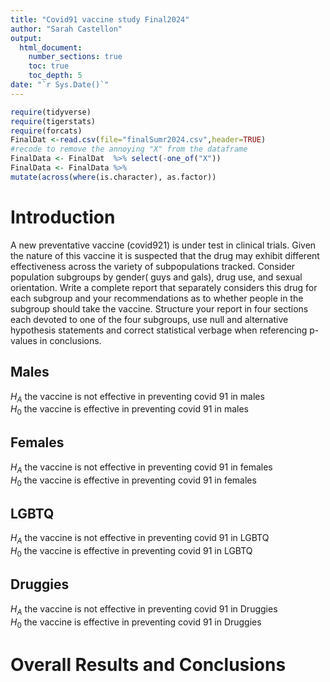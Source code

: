 ```yaml
---
title: "Covid91 vaccine study Final2024"
author: "Sarah Castellon"
output: 
  html_document:
    number_sections: true
    toc: true
    toc_depth: 5
date: "`r Sys.Date()`" 
---
```


```r
require(tidyverse)
require(tigerstats)
require(forcats)
FinalDat <-read.csv(file="finalSumr2024.csv",header=TRUE)
#recode to remove the annoying "X" from the dataframe
FinalData <- FinalDat  %>% select(-one_of("X"))
FinalData <- FinalData %>%
mutate(across(where(is.character), as.factor))
```

# Introduction

A new  preventative vaccine (covid921) is under test in clinical trials. Given the nature of this vaccine it is suspected that the drug may exhibit different effectiveness across the variety of subpopulations tracked. Consider population subgroups by gender( guys and gals), drug use, and sexual orientation. Write a complete report that separately considers this drug for each subgroup and your recommendations as to whether people in the subgroup should take the vaccine. Structure your report in four sections each devoted to one of the four subgroups, use null and alternative hypothesis statements and correct statistical verbage when referencing p-values in conclusions.



## Males

$H_A$ the vaccine is not effective in preventing covid 91 in males  
$H_0$ the vaccine is effective in preventing covid 91 in males  

## Females

$H_A$ the vaccine is not effective in preventing covid 91 in females  
$H_0$ the vaccine is effective in preventing covid 91 in females  

## LGBTQ

$H_A$ the vaccine is not effective in preventing covid 91 in LGBTQ  
$H_0$ the vaccine is effective in preventing covid 91 in LGBTQ  


## Druggies

$H_A$ the vaccine is not effective in preventing covid 91 in Druggies  
$H_0$ the vaccine is effective in preventing covid 91 in Druggies  

# Overall Results and Conclusions